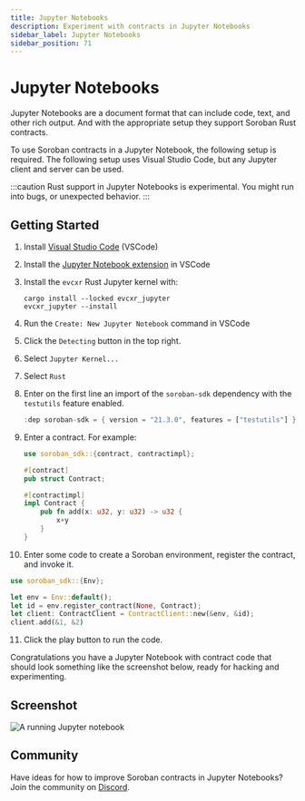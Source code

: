 ```yaml
---
title: Jupyter Notebooks
description: Experiment with contracts in Jupyter Notebooks
sidebar_label: Jupyter Notebooks
sidebar_position: 71
---
```


# Jupyter Notebooks

Jupyter Notebooks are a document format that can include code, text, and other rich output. And with the appropriate setup they support Soroban Rust contracts.

To use Soroban contracts in a Jupyter Notebook, the following setup is required. The following setup uses Visual Studio Code, but any Jupyter client and server can be used.

:::caution 
Rust support in Jupyter Notebooks is experimental. You might run into bugs, or unexpected behavior.
:::

## Getting Started

1. Install [Visual Studio Code] (VSCode)
2. Install the [Jupyter Notebook extension] in VSCode
3. Install the `evcxr` Rust Jupyter kernel with:
   ```
   cargo install --locked evcxr_jupyter
   evcxr_jupyter --install
   ```
4. Run the `Create: New Jupyter Notebook` command in VSCode
5. Click the `Detecting` button in the top right.
6. Select `Jupyter Kernel...`
7. Select `Rust`
8. Enter on the first line an import of the `soroban-sdk` dependency with the `testutils` feature enabled.
   ```rust
   :dep soroban-sdk = { version = "21.3.0", features = ["testutils"] }
   ```
9. Enter a contract. For example:

   ```rust
   use soroban_sdk::{contract, contractimpl};

   #[contract]
   pub struct Contract;

   #[contractimpl]
   impl Contract {
       pub fn add(x: u32, y: u32) -> u32 {
           x+y
       }
   }
   ```

10. Enter some code to create a Soroban environment, register the contract, and invoke it.

```rust
use soroban_sdk::{Env};

let env = Env::default();
let id = env.register_contract(None, Contract);
let client: ContractClient = ContractClient::new(&env, &id);
client.add(&1, &2)
```

11. Click the play button to run the code.

Congratulations you have a Jupyter Notebook with contract code that should look something like the screenshot below, ready for hacking and experimenting.

## Screenshot

![A running Jupyter notebook](jupyter-notebooks.png)

## Community

Have ideas for how to improve Soroban contracts in Jupyter Notebooks? Join the community on [Discord].

[Discord]: https://discord.com/channels/897514728459468821/1263811925813366794
[Visual Studio Code]: https://code.visualstudio.com
[Jupyter Notebook extension]: https://marketplace.visualstudio.com/items?itemName=ms-toolsai.jupyter
[Jupyter Desktop]: https://github.com/jupyterlab/jupyterlab-desktop
